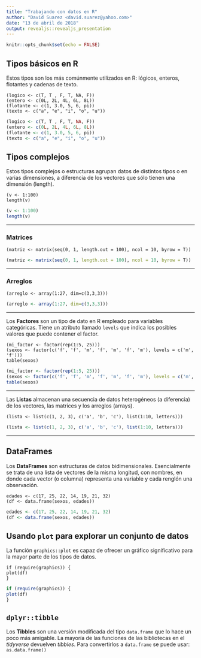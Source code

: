 ```yaml
---
title: "Trabajando con datos en R"
author: "David Suarez <david.suarez@yahoo.com>"
date: "13 de abril de 2018"
output: revealjs::revealjs_presentation
---
```


```r
knitr::opts_chunk$set(echo = FALSE)
```

## Tipos básicos en R

Estos tipos son los más comúnmente utilizados en R: lógicos, enteros, flotantes y cadenas de texto.

```
(logico <- c(T, T , F, T, NA, F))
(entero <- c(0L, 2L, 4L, 6L, 8L))
(flotante <- c(1, 3.0, 5, 6, pi))
(texto <- c("a", "e", "i", "o", "u"))
```

```r
(logico <- c(T, T , F, T, NA, F))
(entero <- c(0L, 2L, 4L, 6L, 8L))
(flotante <- c(1, 3.0, 5, 6, pi))
(texto <- c("a", "e", "i", "o", "u"))
```

## Tipos complejos

Estos tipos complejos o estructuras agrupan datos de distintos tipos o en varias dimensiones, a diferencia de los vectores que sólo tienen una dimensión (length).

```
(v <- 1:100)
length(v)
```

```r
(v <- 1:100)
length(v)
```

---

### Matrices

```
(matriz <- matrix(seq(0, 1, length.out = 100), ncol = 10, byrow = T))
```

```r
(matriz <- matrix(seq(0, 1, length.out = 100), ncol = 10, byrow = T))
```

---

### Arreglos

```
(arreglo <- array(1:27, dim=c(3,3,3)))
```

```r
(arreglo <- array(1:27, dim=c(3,3,3)))
```

---

Los __Factores__ son un tipo de dato en R empleado para variables categóricas. Tiene un atributo llamado `levels` que indica los posibles valores que puede contener el factor.
```
(mi_factor <- factor(rep(1:5, 25)))
(sexos <- factor(c('f', 'f', 'm', 'f', 'm', 'f', 'm'), levels = c('m', 'f')))
table(sexos)
```
```r
(mi_factor <- factor(rep(1:5, 25)))
(sexos <- factor(c('f', 'f', 'm', 'f', 'm', 'f', 'm'), levels = c('m', 'f')))
table(sexos)
```

---

Las __Listas__ almacenan una secuencia de datos heterogéneos (a diferencia) de los vectores, las matrices y los arreglos (arrays).

```
(lista <- list(c(1, 2, 3), c('a', 'b', 'c'), list(1:10, letters)))
```

```r
(lista <- list(c(1, 2, 3), c('a', 'b', 'c'), list(1:10, letters)))
```

---

## DataFrames

Los __DataFrames__ son estructuras de datos bidimensionales. Esencialmente se trata de una lista de vectores de la misma longitud, con nombres, en donde cada vector (o columna) representa una variable y cada renglón una observación.

```
edades <- c(17, 25, 22, 14, 19, 21, 32)
(df <- data.frame(sexos, edades))
```

```r
edades <- c(17, 25, 22, 14, 19, 21, 32)
(df <- data.frame(sexos, edades))
```

## Usando `plot` para explorar un conjunto de datos

La función `graphics::plot` es capaz de ofrecer un gráfico significativo para la mayor parte de los tipos de datos.

```
if (require(graphics)) {
plot(df)
}
```

```r
if (require(graphics)) {
plot(df)
}
```

## `dplyr::tibble`

Los __Tibbles__ son una versión modificada del tipo `data.frame` que lo hace un poco más amigable. La mayoría de las funciones de las bibliotecas en el _tidyverse_ devuelven _tibbles_. Para convertirlos a `data.frame` se puede usar: `as.data.frame()`